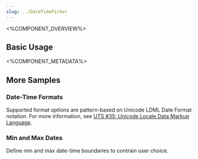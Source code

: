 ```yaml
---
slug: ../DateTimePicker
---
```



<%COMPONENT_OVERVIEW%>

## Basic Usage
<Basic />

<%COMPONENT_METADATA%>

## More Samples

### Date-Time Formats
Supported format options are pattern-based on Unicode LDML Date Format notation.
For more information, see <a target="_blank" href="http://unicode.org/reports/tr35/#Date_Field_Symbol_Table">UTS #35: Unicode Locale Data Markup Language</a>.
<FormatPattern />

### Min and Max Dates
Define min and max date-time boundaries to contrain user choice.

<MinMax />